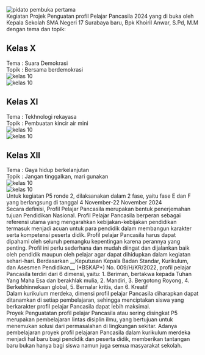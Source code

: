 <div className="flex justify-center">
  <img src="/p5-1_1.jpeg" alt="pidato pembuka pertama" />
</div>

<div className="text-justify">
  Kegiatan Projek Penguatan profil Pelajar Pancasila 2024 yang di buka oleh
  Kepala Sekolah SMA Negeri 17 Surabaya baru, Bpk Khoiril Anwar, S.Pd, M.M
  dengan tema dan topik:
</div>

## Kelas X

<div className="text-justify">Tema : Suara Demokrasi</div>

<div className="text-justify">Topik : Bersama berdemokrasi</div>

<div className="flex justify-center">
  <img src="/p5-1_3.jpeg" alt="kelas 10" />
</div>

<div className="flex justify-center">
  <img src="/p5-1_4.jpeg" alt="kelas 10" />
</div>

## Kelas XI

<div className="text-justify">Tema : Tekhnologi rekayasa</div>

<div className="text-justify">Topik : Pembuatan kincir air mini</div>

<div className="flex justify-center">
  <img src="/p5-1_5.jpeg" alt="kelas 10" />
</div>

<div className="flex justify-center">
  <img src="/p5-1_6.jpeg" alt="kelas 10" />
</div>

## Kelas XII

<div className="text-justify">Tema : Gaya hidup berkelanjutan</div>

<div className="text-justify">Topik : Jangan tinggalkan, mari gunakan</div>

<div className="flex justify-center">
  <img src="/p5-1_7.jpeg" alt="kelas 10" />
</div>

<div className="flex justify-center">
  <img src="/p5-1_8.jpeg" alt="kelas 10" />
</div>

<div className="text-justify">
  Untuk kegiatan P5 ronde 2, dilaksanakan dalam 2 fase, yaitu fase E dan F yang
  berlangsung di tanggal 4 November-22 November 2024
</div>

<div className="text-justify">
  Secara definisi, Profil Pelajar Pancasila merupakan bentuk penerjemahan tujuan
  Pendidikan Nasional. Profil Pelajar Pancasila berperan sebagai referensi utama
  yang mengarahkan kebijakan-kebijakan pendidikan termasuk menjadi acuan untuk
  para pendidik dalam membangun karakter serta kompetensi peserta didik. Profil
  pelajar Pancasila harus dapat dipahami oleh seluruh pemangku kepentingan
  karena perannya yang penting. Profil ini perlu sederhana dan mudah diingat dan
  dijalankan baik oleh pendidik maupun oleh pelajar agar dapat dihidupkan dalam
  kegiatan sehari-hari. Berdasarkan __Keputusan Kepala Badan Standar, Kurikulum,
  dan Asesmen Pendidikan__ (*BSKAP*) No. 009/H/KR/2022, profil pelajar Pancasila
  terdiri dari 6 dimensi, yaitu: 
  1. Beriman, bertakwa kepada Tuhan Yang Maha Esa dan berakhlak mulia, 
  2. Mandiri, 
  3. Bergotong Royong, 
  4. Berkebhinnekaan global, 
  5. Bernalar kritis, dan 
  6. Kreatif
</div>

<div className="text-justify">
  Dalam kurikulum merdeka, dimensi profil pelajar Pancasila diharapkan dapat
  ditanamkan di setiap pembelajaran, sehingga menciptakan siswa yang berkarakter
  profil pelajar Pancasila dapat lebih maksimal.
</div>

<div className="text-justify">
  Proyek Penguatatan profil pelajar Pancasila atau sering disingkat P5
  merupakan pembelajaran lintas disiplin ilmu, yang bertujuan untuk menemukan
  solusi dari permasalahan di lingkungan sekitar. Adanya pembelajaran proyek
  profil pelajaran Pancasila dalam kurikulum merdeka menjadi hal baru bagi
  pendidik dan peserta didik, memberikan tantangan baru bukan hanya bagi siswa
  namun juga semua masyarakat sekolah.
</div>